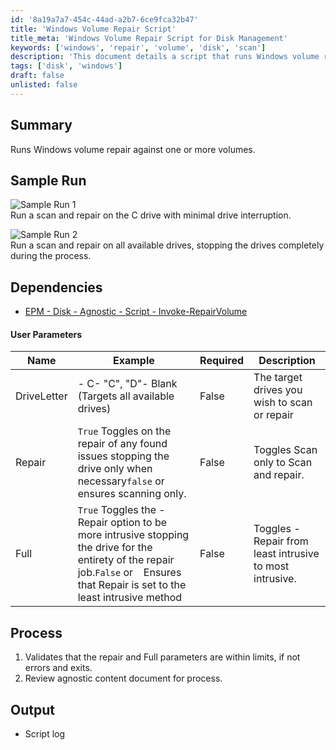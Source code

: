 ```yaml
---
id: '8a19a7a7-454c-44ad-a2b7-6ce9fca32b47'
title: 'Windows Volume Repair Script'
title_meta: 'Windows Volume Repair Script for Disk Management'
keywords: ['windows', 'repair', 'volume', 'disk', 'scan']
description: 'This document details a script that runs Windows volume repair against one or more volumes, providing options for minimal interruption or complete drive stoppage during the repair process. It includes sample runs, dependencies, user parameters, and output details.'
tags: ['disk', 'windows']
draft: false
unlisted: false
---
```

## Summary

Runs Windows volume repair against one or more volumes.

## Sample Run

![Sample Run 1](../../../static/img/Invoke-RepairVolume/image_1.png)  
Run a scan and repair on the C drive with minimal drive interruption.

![Sample Run 2](../../../static/img/Invoke-RepairVolume/image_2.png)  
Run a scan and repair on all available drives, stopping the drives completely during the process.

## Dependencies

- [EPM - Disk - Agnostic - Script - Invoke-RepairVolume](https://proval.itglue.com/DOC-5078775-11068928)

#### User Parameters

| Name        | Example                                                                                          | Required | Description                                        |
|-------------|--------------------------------------------------------------------------------------------------|----------|----------------------------------------------------|
| DriveLetter | - C- "C", "D"- Blank (Targets all available drives)                                     | False    | The target drives you wish to scan or repair      |
| Repair      | `True` Toggles on the repair of any found issues stopping the drive only when necessary`false` or ` ` ensures scanning only. | False    | Toggles Scan only to Scan and repair.             |
| Full        | `True` Toggles the -Repair option to be more intrusive stopping the drive for the entirety of the repair job.`False` or ` ` Ensures that Repair is set to the least intrusive method | False    | Toggles -Repair from least intrusive to most intrusive. |

## Process

1. Validates that the repair and Full parameters are within limits, if not errors and exits.
2. Review agnostic content document for process.

## Output

- Script log












